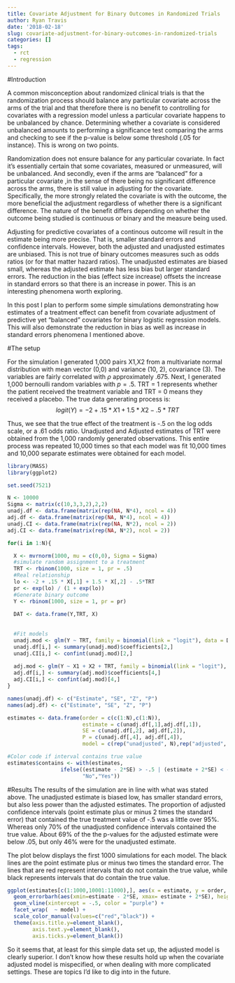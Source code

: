 ```yaml
---
title: Covariate Adjustment for Binary Outcomes in Randomized Trials
author: Ryan Travis
date: '2018-02-18'
slug: covariate-adjustment-for-binary-outcomes-in-randomized-trials
categories: []
tags:
  - rct
  - regression
---
```


#Introduction

A common misconception about randomized clinical trials is that the randomization process should balance any particular covariate across the arms of the trial and that therefore there is no benefit to controlling for covariates with a regression model unless a particular covariate happens to be unbalanced by chance. Determining whether a covariate is considered unbalanced amounts to performing a significance test comparing the arms and checking to see if the p-value is below some threshold (.05 for instance). This is wrong on two points. 

Randomization does not ensure balance for any particular covariate. In fact it's essentially certain that some covariates, measured or unmeasured, will be unbalanced. And secondly, even if the arms are "balanced" for a particular covariate ,in the sense of there being no significant difference across the arms, there is still value in adjusting for the covariate. Specifically, the more strongly related the covariate is with the outcome, the more beneficial the adjustment regardless of whether there is a significant difference. The nature of the benefit differs depending on whether the outcome being studied is continuous or binary and the measure being used.  

Adjusting for predictive covariates of a continous outcome will result in the estimate being more precise. That is, smaller standard errors and confidence intervals. However, both the adjusted and unadjusted estimates are unbiased. This is not true of binary outcomes measures such as odds ratios (or for that matter hazard ratios). The unadjusted estimates are biased small, whereas the adjusted estimate has less bias but larger standard errors. The reduction in the bias (effect size increase) offsets the increase in standard errors so that there is an increase in power. This is an interesting phenomena worth exploring.

In this post I plan to perform some simple simulations demonstrating how estimates of a treatment effect can benefit from covariate adjustment of predictive yet "balanced" covariates for binary logistic regression models. This will also demonstrate the reduction in bias as well as increase in standard errors phenomena I mentioned above. 

#The setup

For the simulation I generated 1,000 pairs X1,X2 from a multivariate normal distribution with mean vector (0,0) and variance (10, 2), covariance (3). The variables are fairly correlated with $\rho$ approximately .675. Next, I generated 1,000 bernoulli random variables with $p = .5$. TRT = 1 represents whether the patient received the treatment variable and TRT = 0 means they received a placebo. The true data generating process is: $$logit(Y) = -2 + .15*X1 + 1.5*X2 - .5*TRT$$

Thus, we see that the true effect of the treatment is -.5 on the log odds scale, or a .61 odds ratio. Unadjusted and Adjusted estimates of TRT were obtained from the 1,000 randomly generated observations. This entire process was repeated 10,000 times so that each model was fit 10,000 times and 10,000 separate estimates were obtained for each model.  

```r
library(MASS)
library(ggplot2)

set.seed(7521)

N <- 10000
Sigma <- matrix(c(10,3,3,2),2,2)
unadj.df <- data.frame(matrix(rep(NA, N*4), ncol = 4))
adj.df <- data.frame(matrix(rep(NA, N*4), ncol = 4))
unadj.CI <- data.frame(matrix(rep(NA, N*2), ncol = 2))
adj.CI <- data.frame(matrix(rep(NA, N*2), ncol = 2))

for(i in 1:N){

  X <- mvrnorm(1000, mu = c(0,0), Sigma = Sigma)
  #simulate random assignment to a treatment
  TRT <- rbinom(1000, size = 1, pr = .5)
  #Real relationship
  lo <- -2 + .15 * X[,1] + 1.5 * X[,2] - .5*TRT
  pr <- exp(lo) / (1 + exp(lo))
  #Generate binary outcome
  Y <- rbinom(1000, size = 1, pr = pr)
  
  DAT <- data.frame(Y,TRT, X)
  
  
  #Fit models
  unadj.mod <- glm(Y ~ TRT, family = binomial(link = "logit"), data = DAT)
  unadj.df[i,] <- summary(unadj.mod)$coefficients[2,]
  unadj.CI[i,] <- confint(unadj.mod)[2,]
  
  adj.mod <- glm(Y ~ X1 + X2 + TRT, family = binomial(link = "logit"), data = DAT)
  adj.df[i,] <- summary(adj.mod)$coefficients[4,]
  adj.CI[i,] <- confint(adj.mod)[4,]
}

names(unadj.df) <- c("Estimate", "SE", "Z", "P")
names(adj.df) <- c("Estimate", "SE", "Z", "P")

estimates <- data.frame(order = c(c(1:N),c(1:N)),
                        estimate = c(unadj.df[,1],adj.df[,1]),
                        SE = c(unadj.df[,2], adj.df[,2]),
                        P = c(unadj.df[,4], adj.df[,4]),
                        model = c(rep("unadjusted", N),rep("adjusted", N)))

#Color code if interval contains true value
estimates$contains <- with(estimates,
                 ifelse((estimate - 2*SE) > -.5 | (estimate + 2*SE) < -.5,
                        "No","Yes"))
```

#Results
The results of the simulation are in line with what was stated above. The unadjusted estimate is biased low, has smaller standard errors, but also less power than the adjusted estimates. The proportion of adjusted confidence intervals (point estimate plus or minus 2 times the standard error) that contained the true treatment value of -.5 was a little over 95%. Whereas only 70% of the unadjusted confidence intervals contained the true value. About 69% of the the p-values for the adjusted estimate were below .05, but only 46% were for the unadjusted estimate. 

The plot below displays the first 1000 simulations for each model. The black lines are the point estimate plus or minus two times the standard error. The lines that are red represent intervals that do not contain the true value, while black represents intervals that do contain the true value. 


```r
ggplot(estimates[c(1:1000,10001:11000),], aes(x = estimate, y = order, color = contains)) + geom_point() +
  geom_errorbarh(aes(xmin=estimate - 2*SE, xmax= estimate + 2*SE), height=0.2, size=.5) + 
  geom_vline(xintercept = -.5, color = "purple") +
  facet_wrap(  ~ model) +
  scale_color_manual(values=c("red","black")) +
  theme(axis.title.y=element_blank(),
        axis.text.y=element_blank(),
        axis.ticks.y=element_blank())
```

So it seems that, at least for this simple data set up, the adjusted model is clearly superior. I don't know how these results hold up when the covariate adjusted model is mispecified, or when dealing with more complicated settings. These are topics I'd like to dig into in the future.